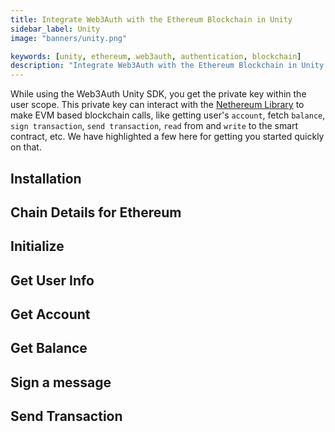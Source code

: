 ```yaml
---
title: Integrate Web3Auth with the Ethereum Blockchain in Unity
sidebar_label: Unity
image: "banners/unity.png"

keywords: [unity, ethereum, web3auth, authentication, blockchain]
description: "Integrate Web3Auth with the Ethereum Blockchain in Unity | Documentation - Web3Auth"
---
```



<SEO
  title="Integrate Web3Auth with the Ethereum Blockchain in Unity"
  description="Integrate Web3Auth with the Ethereum Blockchain in Unity | Documentation - Web3Auth"
  image="https://web3auth.io/docs/banners/ethereum.png"
  slug="/connect-blockchain/evm/ethereum/unity"
/>

While using the Web3Auth Unity SDK, you get the private key within the user scope. This private key
can interact with the [Nethereum Library](https://nethereum.com/) to make EVM based blockchain
calls, like getting user's `account`, fetch `balance`, `sign transaction`, `send transaction`,
`read` from and `write` to the smart contract, etc. We have highlighted a few here for getting you
started quickly on that.

## Installation

<InstallationSnippet />

## Chain Details for Ethereum

<ChainDetailsEthereum />

## Initialize

<InitialisationSnippet />

## Get User Info

<UserInfoSnippet />

## Get Account

<GetAccountSnippet />

## Get Balance

<GetBalanceSnippet />

## Sign a message

<SignMessageSnippet />

## Send Transaction

<SendTransactionSnippet />
